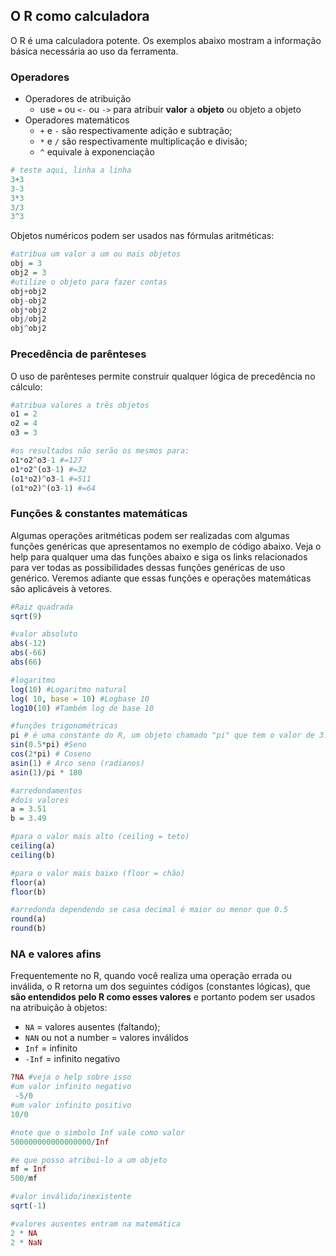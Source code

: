 ## O R como calculadora

O R é uma calculadora potente. Os exemplos abaixo mostram a informação básica necessária ao uso da ferramenta.


### Operadores

+ Operadores de atribuição 
  * use `=` ou `<-` ou `->` para atribuir __valor__ a __objeto__ ou objeto a objeto

+ Operadores matemáticos
  * `+` e `-` são respectivamente adição e subtração;
  * `*` e `/` são respectivamente multiplicação e divisão;
  * `^` equivale à exponenciação 
  
```r
# teste aqui, linha a linha
3+3
3-3
3*3
3/3
3^3
```

Objetos numéricos podem ser usados nas fórmulas aritméticas:

```r
#atribua um valor a um ou mais objetos
obj = 3
obj2 = 3
#utilize o objeto para fazer contas
obj+obj2
obj-obj2
obj*obj2
obj/obj2
obj^obj2
```

### Precedência de parênteses

O uso de parênteses permite construir qualquer lógica de precedência no cálculo:

```r
#atribua valores a três objetos
o1 = 2
o2 = 4
o3 = 3

#os resultados não serão os mesmos para:
o1*o2^o3-1 #=127
o1*o2^(o3-1) #=32
(o1*o2)^o3-1 #=511
(o1*o2)^(o3-1) #=64
```

### Funções & constantes matemáticas

Algumas operações aritméticas podem ser realizadas com algumas funções genéricas que apresentamos no exemplo de código abaixo.
Veja o help para qualquer uma das funções abaixo e siga os links relacionados para ver todas as possibilidades dessas funções genéricas de uso genérico.
Veremos adiante que essas funções e operações matemáticas são aplicáveis à vetores.

```r
#Raiz quadrada
sqrt(9) 
```


```r
#valor absoluto
abs(-12) 
abs(-66)
abs(66) 
```

```r
#logaritmo
log(10) #Logaritmo natural
log( 10, base = 10) #Logbase 10
log10(10) #Também log de base 10
```

```r
#funções trigonométricas
pi # é uma constante do R, um objeto chamado "pi" que tem o valor de 3.141593
sin(0.5*pi) #Seno
cos(2*pi) # Coseno
asin(1) # Arco seno (radianos)
asin(1)/pi * 180
```

```r
#arredondamentos
#dois valores
a = 3.51
b = 3.49

#para o valor mais alto (ceiling = teto)
ceiling(a)
ceiling(b)

#para o valor mais baixo (floor = chão)
floor(a)
floor(b)

#arredonda dependendo se casa decimal é maior ou menor que 0.5
round(a)
round(b)
```

### NA e valores afins {#valor-na}

Frequentemente no R, quando você realiza uma operação errada ou inválida, o R retorna um dos seguintes códigos (constantes lógicas), que **são entendidos pelo R como esses valores** e portanto podem ser usados na atribuição à objetos:
  
+  `NA` = valores ausentes (faltando);
+  `NAN` ou not a number = valores inválidos
+  `Inf` = infinito
+ `-Inf` = infinito negativo

```r
?NA #veja o help sobre isso
#um valor infinito negativo
 -5/0
#um valor infinito positivo
10/0

#note que o simbolo Inf vale como valor
500000000000000000/Inf

#e que posso atribui-lo a um objeto
mf = Inf
500/mf

#valor inválido/inexistente
sqrt(-1)

#valores ausentes entram na matemática 
2 * NA
2 * NaN
```
